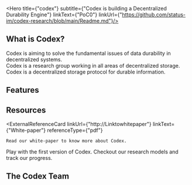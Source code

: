 
<Hero title={"codex"}
      subtitle={"Codex is building a Decentralized Durability Engine"}
      linkText={"PoC0"}
      linkUrl={"https://github.com/status-im/codex-research/blob/main/Readme.md"}/>

## What is Codex?
<Quote>
    Codex is aiming to solve the fundamental issues of data durability in decentralized systems.
    <br/>
    Codex is a research group working in all areas of decentralized storage.
    <br/>
    Codex is a decentralized storage protocol for durable information.
</Quote>

## Features
<FeatureList>
    <FeatureCard title={"Fast erasure coding"}
                 text={"Codex uses high-performance Reed-Solomon encoding to guarantee the durabilitty of the datasets."}/>
    <FeatureCard title={"SNARK-based proof of retrivability"}
                 text={"To implement space-efficient data retrievability, Codex leverages state-of-the-art SNARK-based proofs."}/>
    <FeatureCard title={"Low-overhead lazy repair"}
                 text={"Data repairs in Codex are grouped through lazy repair to decrease network bandwith overhead."}/>
</FeatureList>

## Resources
<ExternalReferenceCard linkUrl={"http://Linktowhitepaper"}
                  linkText={"White-paper"}
                  referenceType={"pdf"}
>
    Read our white-paper to know more about Codex.
</ExternalReferenceCard>
<ExternalReferenceCard linkUrl={"https://github.com/status-im/nim-codex"}
                  linkText={"Nim Codex"}
                  referenceType={"github"}
>
    Play with the first version of Codex.
</ExternalReferenceCard>
<ExternalReferenceCard linkUrl={"https://github.com/status-im/codex-research"}
                  linkText={"Codex Research"}
                  referenceType={"github"}
>
    Checkout our research models and track our progress.
</ExternalReferenceCard>

## The Codex Team
<TeamList/>
